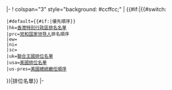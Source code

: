 <includeonly>|-
! colspan="3" style="background: #ccffcc;" | {{#if:{{{1|}}}|{{#switch:{{{1}}}
 |#default={{#if:{{{1}}}|優先順序}}
 |hk={{flagicon|HKG}}[[香港特別行政區排名名單]]
 |prc={{PRC}}[[党和国家领导人]]排名順序
 |ew={{link-en|英格蘭和威爾士排位名單|Order of precedence in England and Wales}}
 |ni={{link-en|北愛爾蘭排位名單|Order of precedence in Northern Ireland}}
 |sc={{link-en|蘇格蘭排位名單|Order of precedence in Scotland}}
 |uk=[[聯合王國排位名單]]
 |usa=[[美國排位名單]]
 |us-pres=[[美國總統繼任順序]]
}}|排位名單}}
|-
</includeonly><noinclude>
{{Documentation}}
<!-- Add categories and interwikis to the /doc subpage, not here. -->
</noinclude>